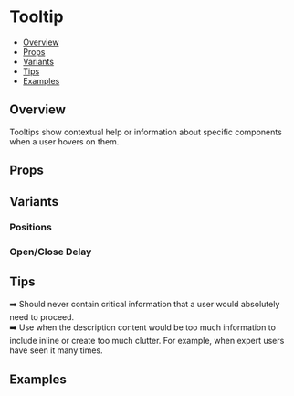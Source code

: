 
  <Meta of={TooltipStories} />

# Tooltip 

- [Overview](#overview)
- [Props](#props)
- [Variants](#variants)
- [Tips](#tips)
- [Examples](#examples)

## Overview
Tooltips show contextual help or information about specific components when a user hovers on them.

  <Canvas of={TooltipStories.Default} />


## Props

  <Controls of={TooltipStories.Default} />


## Variants

### Positions
  <Canvas of={TooltipStories.Positions} />

### Open/Close Delay
  <Canvas of={TooltipStories.Delay} />


## Tips 
➡️ Should never contain critical information that a user would absolutely need to proceed.  
➡️ Use when the description content would be too much information to include inline or create too much clutter. For example, when expert users have seen it many times.  

## Examples

